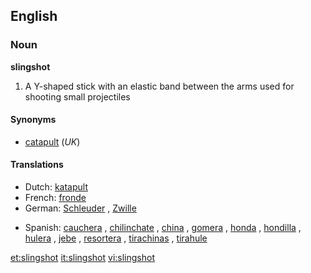 ==English==

===Noun===
'''slingshot'''

# A Y-shaped stick with an elastic band between the arms used for shooting small projectiles

====Synonyms====
*[[catapult]] (''UK'')

====Translations====
{{trans-top|Y-shaped stick}}
*Dutch: [[katapult]] {{m}}
*French: [[fronde]] {{f}}
*German: [[Schleuder]] {{f}}, [[Zwille]] {{f}}
{{trans-mid}}
*Spanish: [[cauchera]] {{f}} {{italbrac|Colombia}}, [[chilinchate]] {{f}} {{italbrac|Honduras}}, [[china]] {{f}} {{italbrac|Venezuela}}, [[gomera]] {{f}} {{italbrac|Argentina}}, [[honda]] {{f}} {{italbrac|Northwestern Venezuela|Peru|Uruguay}}, [[hondilla]] {{f}} {{italbrac|El Salvador|Honduras}}, [[hulera]] {{f}} {{italbrac|Nicaragua}}, [[jebe]] {{m}} {{italbrac|Peru}}, [[resortera]] {{f}} {{italbrac|Mexico|Ecuador}}, [[tirachinas]] {{m}} {{italbrac|Spain}}, [[tirahule]] {{m}} {{italbrac|Southeastern Mexico}}
{{trans-bottom}}

[[et:slingshot]]
[[it:slingshot]]
[[vi:slingshot]]